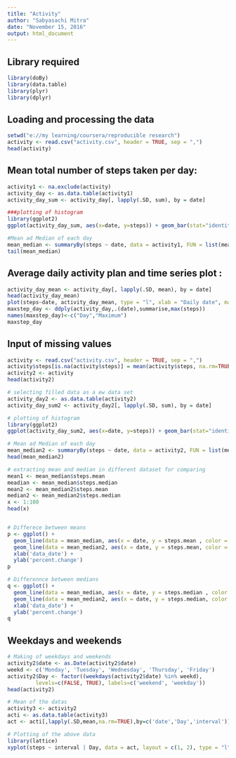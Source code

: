 ---
title: "Activity"
author: "Sabyasachi Mitra"
date: "November 15, 2016"
output: html_document
---
## Library required
```{r, echo=TRUE}
library(doBy)
library(data.table)
library(plyr)
library(dplyr)
```

## Loading and processing the data
```{r, echo = TRUE}
setwd("e://my learning/coursera/reproducible research")
activity <- read.csv("activity.csv", header = TRUE, sep = ",")
head(activity)
```

## Mean total number of steps taken per day:
```{r, echo=TRUE}
activity1 <- na.exclude(activity)
activity_day <- as.data.table(activity1)
activity_day_sum <- activity_day[, lapply(.SD, sum), by = date]

###plotting of histogram
library(ggplot2)
ggplot(activity_day_sum, aes(x=date, y=steps)) + geom_bar(stat="identity")

#Mean ad Median of each day
mean_median <- summaryBy(steps ~ date, data = activity1, FUN = list(mean, max, min, median, sd))
tail(mean_median)
```

## Average daily activity plan and time series plot :
```{r, echo=TRUE}
activity_day_mean <- activity_day[, lapply(.SD, mean), by = date]
head(activity_day_mean)
plot(steps~date, activity_day_mean, type = "l", xlab = "Daily date", main = "Steps per day", ylab= "Avg steps", col = "red")
maxstep_day <- ddply(activity_day,.(date),summarise,max(steps))
names(maxstep_day)<-c("Day","Maximum")
maxstep_day
```

## Input of missing values
```{r, echo=TRUE}
activity <- read.csv("activity.csv", header = TRUE, sep = ",")
activity$steps[is.na(activity$steps)] = mean(activity$steps, na.rm=TRUE)
activity2 <- activity
head(activity2)

# selecting filled data as a ew data set 
activity_day2 <- as.data.table(activity2)
activity_day_sum2 <- activity_day2[, lapply(.SD, sum), by = date]

# plotting of histogram
library(ggplot2)
ggplot(activity_day_sum2, aes(x=date, y=steps)) + geom_bar(stat="identity")

# Mean ad Median of each day
mean_median2 <- summaryBy(steps ~ date, data = activity2, FUN = list(mean, max, min, median, sd))
head(mean_median2)

# extracting mean and median in different dataset for comparing
mean1 <- mean_median$steps.mean
meadian <- mean_median$steps.median
mean2 <- mean_median2$steps.mean
median2 <- mean_median2$steps.median
x <- 1:100
head(x)


# Differece between means
p <- ggplot() + 
  geom_line(data = mean_median, aes(x = date, y = steps.mean , color = "red"), group = 1, lwd = 1) +
  geom_line(data = mean_median2, aes(x = date, y = steps.mean, color = "blue"), group = 1, lwd = 1)  +
  xlab('data_date') +
  ylab('percent.change')
p

# Differennce between medians
q <- ggplot() + 
  geom_line(data = mean_median, aes(x = date, y = steps.median , color = "red"), group = 1, lwd = 1) +
  geom_line(data = mean_median2, aes(x = date, y = steps.median, color = "blue"), group = 1, lwd = 1)  +
  xlab('data_date') +
  ylab('percent.change')
q
```

## Weekdays and weekends
```{r, echo=TRUE}
# Making of weekdays and weekends
activity2$date <- as.Date(activity2$date)
weekd <- c('Monday', 'Tuesday', 'Wednesday', 'Thursday', 'Friday')
activity2$Day <- factor((weekdays(activity2$date) %in% weekd), 
         levels=c(FALSE, TRUE), labels=c('weekend', 'weekday')) 
head(activity2)

# Mean of the datas
activity3 <- activity2
acti <- as.data.table(activity3)
act <- acti[,lapply(.SD,mean,na.rm=TRUE),by=c('date','Day','interval')]

# Plotting of the above data
library(lattice)
xyplot(steps ~ interval | Day, data = act, layout = c(1, 2), type = "l")
```

